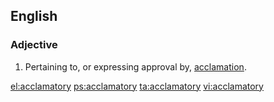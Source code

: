 ==English==

===Adjective===
{{head|en|adjective}}

# Pertaining to, or expressing approval by, [[acclamation]].

[[el:acclamatory]]
[[ps:acclamatory]]
[[ta:acclamatory]]
[[vi:acclamatory]]
